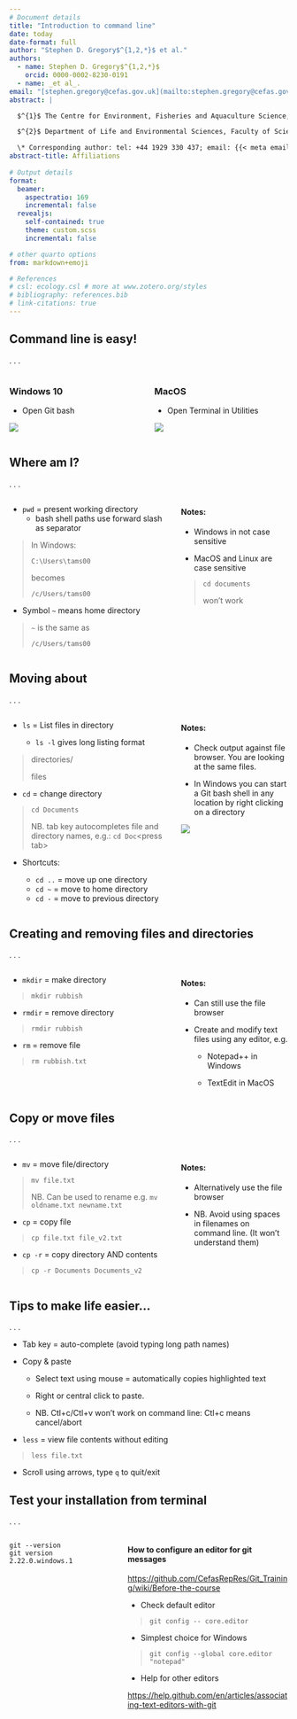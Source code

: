 ```yaml
---
# Document details
title: "Introduction to command line"
date: today
date-format: full
author: "Stephen D. Gregory$^{1,2,*}$ et al."
authors: 
  - name: Stephen D. Gregory$^{1,2,*}$
    orcid: 0000-0002-8230-0191
  - name: _et al_.
email: "[stephen.gregory@cefas.gov.uk](mailto:stephen.gregory@cefas.gov.uk)"
abstract: |

  $^{1}$ The Centre for Environment, Fisheries and Aquaculture Science, Barrack Road, Weymouth, Dorset DT4 8UB, UK

  $^{2}$ Department of Life and Environmental Sciences, Faculty of Science and Technology, Bournemouth University, Poole BH12 5BB, UK

  \* Corresponding author: tel: +44 1929 330 437; email: {{< meta email >}}
abstract-title: Affiliations
  
# Output details
format: 
  beamer:
    aspectratio: 169
    incremental: false
  revealjs:
    self-contained: true
    theme: custom.scss
    incremental: false

# other quarto options
from: markdown+emoji

# References
# csl: ecology.csl # more at www.zotero.org/styles
# bibliography: references.bib
# link-citations: true
---
```


## Command line is easy!

<style>
.reveal section p {
    display: inline-block;
    font-size: 0.75em;
    line-height: 1.2em;
}
</style>

. . .

:::: {.columns}
::: {.column width="50%"}

### Windows 10

- Open Git bash

![](../images/intro-to-cmd-img-1-1.jpg)

:::
::: {.column width="50%"}

### MacOS

- Open Terminal in Utilities

![](../images/intro-to-cmd-img-1-2.png)

:::
::::

## Where am I?

. . .

:::: {.columns}
::: {.column width="60%"}

- `pwd` = present working directory
  + bash shell paths use forward slash as separator

> In Windows:
> 
> `C:\Users\tams00`
> 
> becomes
> 
> `/c/Users/tams00`

- Symbol `~` means home directory

> `~` is the same as
>
> `/c/Users/tams00`

:::
::: {.column width="40%"}

#### Notes:

- Windows in not case sensitive

- MacOS and Linux are case sensitive

> `cd documents` 
> 
> won’t work

:::
::::

## Moving about

. . .

:::: {.columns}
::: {.column width="60%"}

- `ls` = List files in directory

  + `ls -l` gives long listing format


> directories/
> 
> files

- `cd` = change directory

> `cd Documents`
> 
> NB. tab key autocompletes file and directory names, e.g.: `cd Doc`\<press tab\>

- Shortcuts:

  + `cd ..` = move up one directory
  + `cd ~` = move to home directory
  + `cd -` = move to previous directory

:::
::: {.column width="40%"}

#### Notes:

- Check output against file browser. You are looking at the same files.

- In Windows you can start a Git bash shell in any location by right clicking on a directory

![](../images/intro-to-cmd-img-3-1.png)

:::
::::

## Creating and removing files and directories

. . .

:::: {.columns}
::: {.column width="60%"}

- `mkdir` = make directory

> `mkdir rubbish`

- `rmdir` = remove directory

> `rmdir rubbish`

- `rm` = remove file

> `rm rubbish.txt`

:::
::: {.column width="40%"}

#### Notes:

- Can still use the file browser
 
- Create and modify text files using any editor, e.g.

  + Notepad++ in Windows

  + TextEdit in MacOS

:::
::::

## Copy or move files

. . . 

:::: {.columns}
::: {.column width="60%"}

- `mv` = move file/directory

> `mv file.txt` <new location>
> 
> NB. Can be used to rename e.g. `mv oldname.txt newname.txt`

- `cp` = copy file

> `cp file.txt file_v2.txt`

- `cp -r` = copy directory AND contents

> `cp -r Documents Documents_v2`

:::
::: {.column width="40%"}

#### Notes:

- Alternatively use the file browser

- NB. Avoid using spaces in filenames on command line. (It won’t understand them)

:::
::::

## Tips to make life easier...

. . .

- Tab key = auto-complete (avoid typing long path names)

- Copy & paste

  + Select text using mouse = automatically copies highlighted text
   
  + Right or central click to paste.
   
  + NB. Ctl+c/Ctl+v won’t work on command line: Ctl+c means cancel/abort
   
- `less` = view file contents without editing

> `less file.txt`

- Scroll using arrows, type `q` to quit/exit

## Test your installation from terminal

. . .

:::: {.columns}
::: {.column width="40%"}

```
git --version
git version 2.22.0.windows.1
```

:::
::: {.column width="60%"}

#### How to configure an editor for git messages

[https://github.com/CefasRepRes/Git_Training/wiki/Before-the-course](https://github.com/CefasRepRes/Git_Training/wiki/Before-the-course)

- Check default editor

> `git config -- core.editor`

- Simplest choice for Windows

> `git config --global core.editor "notepad"`

- Help for other editors

[https://help.github.com/en/articles/associating-text-editors-with-git](https://help.github.com/en/articles/associating-text-editors-with-git)

:::
::::
